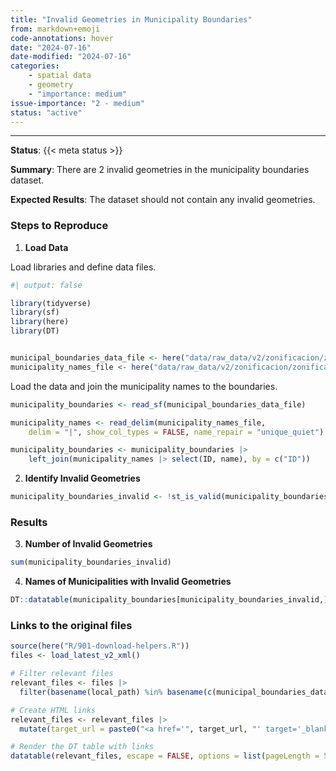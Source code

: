 ```yaml
---
title: "Invalid Geometries in Municipality Boundaries"
from: markdown+emoji
code-annotations: hover
date: "2024-07-16"
date-modified: "2024-07-16"
categories:
    - spatial data
    - geometry
    - "importance: medium"
issue-importance: "2 - medium"
status: "active"
---
```


---

**Status**: {{< meta status >}}

**Summary**: There are 2 invalid geometries in the municipality boundaries dataset.

**Expected Results**: The dataset should not contain any invalid geometries.


### Steps to Reproduce

1. **Load Data**

Load libraries and define data files.

```r
#| output: false

library(tidyverse)
library(sf)
library(here)
library(DT)


municipal_boundaries_data_file <- here("data/raw_data/v2/zonificacion/zonificacion_municipios/zonificacion_municipios.shp")
municipality_names_file <- here("data/raw_data/v2/zonificacion/zonificacion_municipios/nombres_municipios.csv")
```

Load the data and join the municipality names to the boundaries.


```r
municipality_boundaries <- read_sf(municipal_boundaries_data_file)

municipality_names <- read_delim(municipality_names_file,
    delim = "|", show_col_types = FALSE, name_repair = "unique_quiet")

municipality_boundaries <- municipality_boundaries |>
    left_join(municipality_names |> select(ID, name), by = c("ID"))
```


2. **Identify Invalid Geometries**

```r
municipality_boundaries_invalid <- !st_is_valid(municipality_boundaries)
```

### Results

3. **Number of Invalid Geometries**

```r
sum(municipality_boundaries_invalid)
```

4. **Names of Municipalities with Invalid Geometries**

```r
DT::datatable(municipality_boundaries[municipality_boundaries_invalid,] |> st_drop_geometry())
```



### Links to the original files

```r
source(here("R/901-download-helpers.R"))
files <- load_latest_v2_xml()

# Filter relevant files
relevant_files <- files |> 
  filter(basename(local_path) %in% basename(c(municipal_boundaries_data_file, municipality_names_file)) )

# Create HTML links
relevant_files <- relevant_files |> 
  mutate(target_url = paste0("<a href='", target_url, "' target='_blank'>", target_url, "</a>"))

# Render the DT table with links
datatable(relevant_files, escape = FALSE, options = list(pageLength = 5))
```


